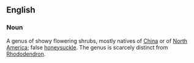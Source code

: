 ==English==
===Noun===
A genus of showy flowering shrubs, mostly natives of [[China]] or of [[North America]]; false [[honeysuckle]]. The genus is scarcely distinct from [[Rhododendron]].